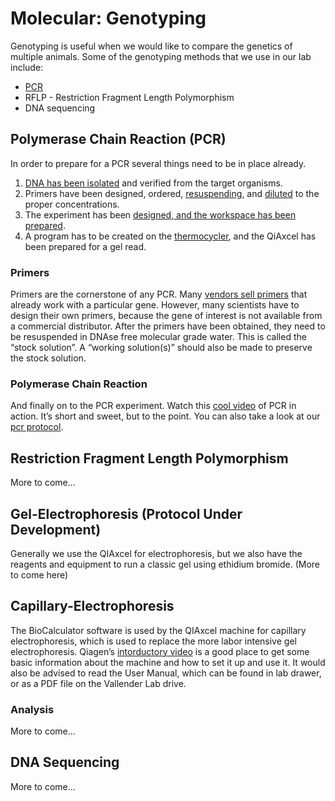 # Molecular: Genotyping {#molecular_genotyping}

Genotyping is useful when we would like to compare the genetics of multiple animals.  Some of the genotyping methods that we use in our lab include:

* [PCR](#polymerase_chain_reaction)
* RFLP - Restriction Fragment Length Polymorphism
* DNA sequencing

## Polymerase Chain Reaction (PCR)

In order to prepare for a PCR several things need to be in place already.

1. [DNA has been isolated](#dna_isolation) and verified from the target organisms.
2. Primers have been designed, ordered, [resuspending](#stock_solution), and [diluted](#working_solution) to the proper concentrations.
3. The experiment has been [designed, and the workspace has been prepared](#noteworthy_techniques).
4. A program has to be created on the [thermocycler](#thermocycler), and the QiAxcel has been prepared for a gel read.

### Primers

Primers are the cornerstone of any PCR.  Many [vendors sell primers](#ordering) that already work with a particular gene.  However, many scientists have to design their own primers, because the gene of interest is not available from a commercial distributor.  After the primers have been obtained, they need to be resuspended in DNAse free molecular grade water.  This is called the "stock solution".  A "working solution(s)" should also be made to preserve the stock solution.

### Polymerase Chain Reaction {#polymerase_chain_reaction}

And finally on to the PCR experiment.  Watch this [cool video](https://www.youtube.com/watch?v=2KoLnIwoZKU) of PCR in action.  It's short and sweet, but to the point.  You can also take a look at our [pcr protocol](#pcr_protocol).

## Restriction Fragment Length Polymorphism {#restriction_enzyme}

More to come...

## Gel-Electrophoresis (Protocol Under Development)

Generally we use the QIAxcel for electrophoresis, but we also have the reagents and equipment to run a classic gel using ethidium bromide.  (More to come here)

## Capillary-Electrophoresis

The BioCalculator software is used by the QIAxcel machine for capillary electrophoresis, which is used to replace the more labor intensive gel electrophoresis.  Qiagen's [intorductory video](https://www.qiagen.com/us/resources/e-learning/videos/qiaxcel-advanced/?akamai-feo=off) is a good place to get some basic information about the machine and how to set it up and use it.  It would also be advised to read the User Manual, which can be found in lab drawer, or as a PDF file on the Vallender Lab drive.
  
### Analysis

More to come...

## DNA Sequencing {#dna_sequencing}

More to come...
